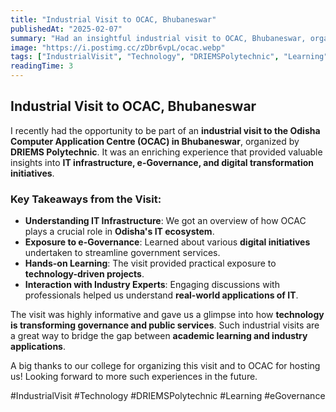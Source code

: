 ```yaml
---
title: "Industrial Visit to OCAC, Bhubaneswar"
publishedAt: "2025-02-07"
summary: "Had an insightful industrial visit to OCAC, Bhubaneswar, organized by our college, DRIEMS Polytechnic, where we explored various advancements in IT and e-Governance."
image: "https://i.postimg.cc/zDbr6vpL/ocac.webp"
tags: ["IndustrialVisit", "Technology", "DRIEMSPolytechnic", "Learning"]
readingTime: 3
---
```


## Industrial Visit to OCAC, Bhubaneswar

I recently had the opportunity to be part of an **industrial visit to the Odisha Computer Application Centre (OCAC) in Bhubaneswar**, organized by **DRIEMS Polytechnic**. It was an enriching experience that provided valuable insights into **IT infrastructure, e-Governance, and digital transformation initiatives**.

### Key Takeaways from the Visit:
- **Understanding IT Infrastructure**: We got an overview of how OCAC plays a crucial role in **Odisha's IT ecosystem**.
- **Exposure to e-Governance**: Learned about various **digital initiatives** undertaken to streamline government services.
- **Hands-on Learning**: The visit provided practical exposure to **technology-driven projects**.
- **Interaction with Industry Experts**: Engaging discussions with professionals helped us understand **real-world applications of IT**.

The visit was highly informative and gave us a glimpse into how **technology is transforming governance and public services**. Such industrial visits are a great way to bridge the gap between **academic learning and industry applications**.

A big thanks to our college for organizing this visit and to OCAC for hosting us! Looking forward to more such experiences in the future.

#IndustrialVisit #Technology #DRIEMSPolytechnic #Learning #eGovernance
